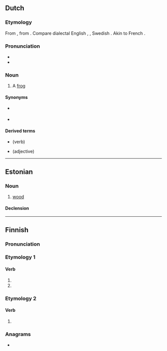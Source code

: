 ==Dutch==

===Etymology===
From {{inh|nl|dum|puut||frog}}, from {{inh|nl|gem-pro|[[*put-]], [[*pud-]]||to swell}}. Compare dialectal English {{m|en|pod||belly}}, {{m|en|pout}}, Swedish {{m|sv|puta||to pout}}. Akin to French {{m|fr|bouder}}.

===Pronunciation===
* {{IPA|nl|/pœy̯t/}}
* {{audio|nl|Nl-puit.ogg|Audio}}

===Noun===
{{nl-noun|m|-en|puitje}}

# {{lb|nl|archaic|dialectal}} A [[frog]]

====Synonyms====
* {{l|nl|kikker}} {{g2|m}}
* {{lb|nl|archaic}} {{l|nl|vors}} {{g2|m}}

====Derived terms====
* {{l|nl|puiten}} (verb)
* {{l|nl|puitebloot}} (adjective)

----

==Estonian==

===Noun===
{{et-noun|puidu|puitu}}

# [[wood]]

====Declension====
{{et-decl-riik|puit|puid|u}}

----

==Finnish==

===Pronunciation===
{{fi-pronunciation}}

===Etymology 1===

====Verb====
{{head|fi|verb form}}

# {{fi-form of|pr=second-person|pl=singular|mood=indicative|tense=present|puida}}
# {{fi-form of|pr=second-person|pl=singular|mood=indicative|tense=past|puida}}

===Etymology 2===

====Verb====
{{head|fi|verb form}}

# {{fi-form of|pr=second-person|pl=singular|mood=indicative|tense=past|pukea}}

===Anagrams===
* {{anagrams|fi|a=iptu|tipu}}